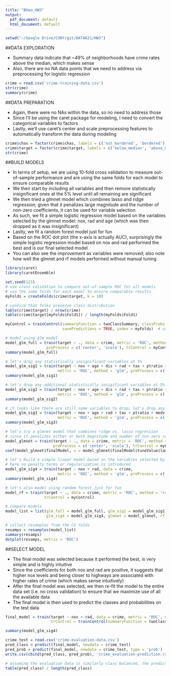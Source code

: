 ```yaml
---
title: "BHao_HW3"
output:
  pdf_document: default
  html_document: default
---
```


```r
setwd("~/Google Drive/CUNY/git/DATA621/HW3")
```

##DATA EXPLORATION  

* Summary data indicate that ~49% of neighborhoods have crime rates above the median, which makes sense  
* Also, there are no NA data points that we need to address via preprocessing for logistic regression  

```r
crime = read.csv('crime-training-data.csv')
str(crime)
summary(crime)
```

##DATA PREPARATION  

* Again, there were no NAs within the data, so no need to address those  
* Since I'll be using the caret package for modeling, I need to convert the categorical variables to factors  
* Lastly, we'll use caret's center and scale preprocessing features to automatically transform the data during modeling  

```r
crime$chas = factor(crime$chas, labels = c('not_bordered', 'bordered'))
crime$target = factor(crime$target, labels = c('below_median', 'above_median'))
str(crime)
```

##BUILD MODELS  

* In terms of setup, we are using 10-fold cross validation to measure out-of-sample performance and are using the same folds for each model to ensure comparable results    
* We then start by including all variables and then remove statistically insignificant ones at the 5% level until all remaining are significant  
* We then tried a glmnet model which combines lasso and ridge regression; given that it penalizes large magnitude and the number of non-zero coefficients, it can be used for variable selection  
* As such, we fit a simple logistic regression model based on the variables selected by the glmnet model: nox, rad and age (which was then dropped as it was insignificant)  
* Lastly, we fit a random forest model just for fun  
* Based on the ROC dot plot (the x-axis is actually AUC), surprisingly the simple logistic regression model based on nox and rad performed the best and is our final selected model  
* You can also see the improvement as variables were removed; also note how well the glmnet and rf models performed without manual tuning  

```r
library(caret)
library(caretEnsemble)

set.seed(123)
# use cross validation to compare out-of-sample ROC for all models  
# use the same folds for each model to ensure comparable results 
myFolds = createFolds(crime$target, k = 10)  

# confirm that folks preserve class distribution 
table(crime$target) / nrow(crime)
table(crime$target[myFolds$Fold1]) / length(myFolds$Fold1)

myControl = trainControl(summaryFunction = twoClassSummary, classProbs = TRUE, verboseIter = FALSE,
                         savePredictions = TRUE, index = myFolds)  # used instead of method = 'cv', number = 10

# model using glm model
model_glm_full = train(target ~ ., data = crime, metric = 'ROC', method = 'glm',
                  preProcess = c('center', 'scale'), trControl = myControl)
summary(model_glm_full)

# let's drop any statistically insignificant variables at 5% 
model_glm_sig1 = train(target ~ nox + age + dis + rad + tax + ptratio + black + medv, data = crime,
                       metric = 'ROC', method = 'glm', preProcess = c('center', 'scale'), trControl = myControl)
summary(model_glm_sig1)

# let's drop any additional statistically insigificant variables at 5% 
model_glm_sig2 = train(target ~ nox + age + dis + rad + tax + ptratio + medv, data = crime,
                       metric = 'ROC', method = 'glm', preProcess = c('center', 'scale'), trControl = myControl)
summary(model_glm_sig2)

# it looks like there are still some variables to drop; let's drop any additional statistically insigificant variables at 1% 
model_glm_sig3 = train(target ~ nox + age + rad + tax + ptratio + medv, data = crime,
                       metric = 'ROC', method = 'glm', preProcess = c('center', 'scale'), trControl = myControl)
summary(model_glm_sig3)

# let's try a glmnet model that combines ridge vs. lasso regression 
# since it penalizes either or both magnitude and number of non-zero coefficients, it can be used for variable selection
model_glmnet = train(target ~ ., data = crime, metric = 'ROC', method = 'glmnet', 
                     preProcess = c('center', 'scale'), trControl = myControl)
coef(model_glmnet$finalModel, s = model_glmnet$finalModel$tuneValue$lambda)

# let's build a simple linear model based on the variables selected by the glmnet model
# here no penalty terms or regularization is introduced 
model_glm_sig4 = train(target ~ nox + rad, data = crime,
                       metric = 'ROC', method = 'glm', preProcess = c('center', 'scale'), trControl = myControl)
summary(model_glm_sig4)

# let's also model using random forest just for fun 
model_rf = train(target ~ ., data = crime, metric = 'ROC', method = 'ranger', 
                 trControl = myControl)

# compare models 
model_list = list(glm_full = model_glm_full, glm_sig1 = model_glm_sig1, glm_sig2 = model_glm_sig2, glm_sig3 = model_glm_sig3,
                  glm_sig4 = model_glm_sig4, glmnet = model_glmnet, rf = model_rf)

# collect resamples from the CV folds
resamps = resamples(model_list)
summary(resamps)
dotplot(resamps, metric = 'ROC')
```

##SELECT MODEL  

* The final model was selected because it performed the best, is very simple and is highly intuitive  
* Since the coefficients for both nox and rad are positive, it suggests that higher nox levels and being closer to highways are associated with higher rates of crime (which makes sense intuitively)    
* After the final model was selected, we then re-fit the model to the entire data set (i.e. no cross validation) to ensure that we maximize use of all the available data   
* The final model is then used to predict the classes and probabilities on the test data   

```r
final_model = train(target ~ nox + rad, data = crime, metric = 'ROC', method = 'glm', preProcess = c('center', 'scale'),
                    trControl = trainControl(summaryFunction = twoClassSummary, classProbs = TRUE, verboseIter = FALSE))

summary(model_glm_sig4)

crime_test = read.csv('crime-evaluation-data.csv')
pred_class = predict(final_model, newdata = crime_test)
pred_prob = predict(final_model, newdata = crime_test, type = 'prob')
write.csv(cbind(pred_class, pred_prob), 'crime_evaluation-prediction.csv')

# assuming the evaluation data is similarly class balanced, the predictions do not seem unreasonable  
table(pred_class) / length(pred_class)
```


